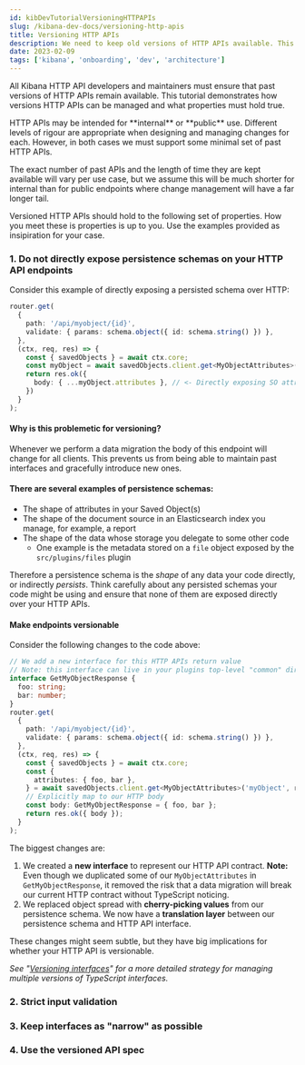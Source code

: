 ```yaml
---
id: kibDevTutorialVersioningHTTPAPIs
slug: /kibana-dev-docs/versioning-http-apis
title: Versioning HTTP APIs
description: We need to keep old versions of HTTP APIs available. This tutorial shows you how to prepare existing HTTP APIs for vesrioning and how they can be managed over time.
date: 2023-02-09
tags: ['kibana', 'onboarding', 'dev', 'architecture']
---
```


All Kibana HTTP API developers and maintainers must ensure that past versions of HTTP APIs remain available. This tutorial demonstrates how versions HTTP APIs can be managed and what properties must hold true.

<DocCallOut title="A note on internal vs public HTTP APIs">
  HTTP APIs may be intended for **internal** or **public** use. Different levels of rigour are appropriate when designing and managing changes for each. However, in both cases we must support some minimal set of past HTTP APIs.

  The exact number of past APIs and the length of time they are kept available will vary per use case, but we assume this will be much shorter for internal than for public endpoints where change management will have a far longer tail.
</DocCallOut>

Versioned HTTP APIs should hold to the following set of properties. How you meet these is properties is up to you. Use the examples provided as insipiration for your case.

### 1. Do not directly expose persistence schemas on your HTTP API endpoints

Consider this example of directly exposing a persisted schema over HTTP:

```ts
router.get(
  {
    path: '/api/myobject/{id}',
    validate: { params: schema.object({ id: schema.string() }) },
  },
  (ctx, req, res) => {
    const { savedObjects } = await ctx.core;
    const myObject = await savedObjects.client.get<MyObjectAttributes>('myObject', req.params.id)
    return res.ok({
      body: { ...myObject.attributes }, // <- Directly exposing SO attributes
    })
  }
);
```

#### Why is this problemetic for versioning?

Whenever we perform a data migration the body of this endpoint will change for all clients. This prevents us from being able to maintain past interfaces and gracefully introduce new ones.

#### There are several examples of persistence schemas:

* The shape of attributes in your Saved Object(s)
* The shape of the document source in an Elasticsearch index you manage, for example, a report
* The shape of the data whose storage you delegate to some other code
  * One example is the metadata stored on a `file` object exposed by the `src/plugins/files` plugin

Therefore a persistence schema is the _shape_ of any data your code directly, or indirectly _persists_. Think carefully about any persisted schemas your code might be using and ensure that none of them are exposed directly over your HTTP APIs.

#### Make endpoints versionable

Consider the following changes to the code above:

```ts
// We add a new interface for this HTTP APIs return value
// Note: this interface can live in your plugins top-level "common" directory
interface GetMyObjectResponse {
  foo: string;
  bar: number;
}
router.get(
  {
    path: '/api/myobject/{id}',
    validate: { params: schema.object({ id: schema.string() }) },
  },
  (ctx, req, res) => {
    const { savedObjects } = await ctx.core;
    const {
      attributes: { foo, bar },
    } = await savedObjects.client.get<MyObjectAttributes>('myObject', req.params.id)
    // Explicitly map to our HTTP body
    const body: GetMyObjectResponse = { foo, bar };
    return res.ok({ body });
  }
);
```

The biggest changes are:

1. We created a **new interface** to represent our HTTP API contract. **Note:** Even though we duplicated some of our `MyObjectAttributes` in `GetMyObjectResponse`, it removed the risk that a data migration will break our current HTTP contract without TypeScript noticing.
2. We replaced object spread with **cherry-picking values** from our persistence schema. We now have a **translation layer** between our persistence schema and HTTP API interface.


These changes might seem subtle, but they have big implications for whether your HTTP API is versionable.

_See "[Versioning interfaces](/kibana-dev-docs/versioning-interfaces)" for a more detailed strategy for managing multiple versions of TypeScript interfaces._

### 2. Strict input validation

### 3. Keep interfaces as "narrow" as possible

### 4. Use the versioned API spec